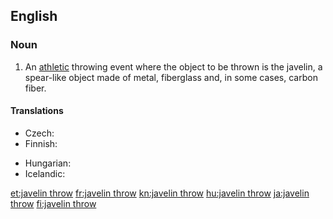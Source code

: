 ==English==
{{wikipedia}}
===Noun===
{{en-noun|-|head=[[javelin]] [[throw]]}}

# {{context|athletics|lang=en}} An [[athletic]] throwing event where the object to be thrown is the javelin, a spear-like object made of metal, fiberglass and, in some cases, carbon fiber.

====Translations====
{{trans-top|athletic event where a javelin is thrown}}
* Czech: {{t|cs|hod oštěpem|m}}
* Finnish: {{t+|fi|keihäänheitto}}
{{trans-mid}}
* Hungarian: {{t+|hu|gerelyhajítás}}
* Icelandic: {{t|is|spjótkast|n}}
{{trans-bottom}}

[[et:javelin throw]]
[[fr:javelin throw]]
[[kn:javelin throw]]
[[hu:javelin throw]]
[[ja:javelin throw]]
[[fi:javelin throw]]